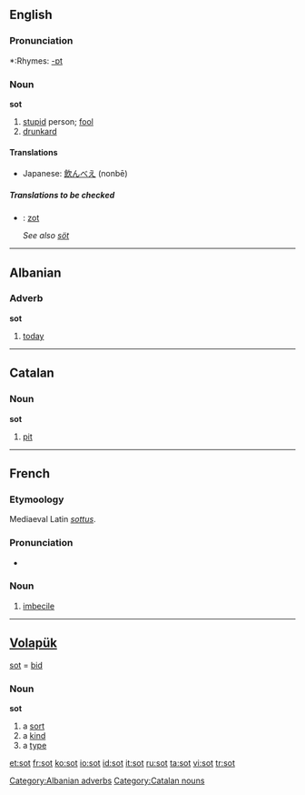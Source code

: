 ==English==

===Pronunciation===
*:Rhymes: [[Rhymes:English:-ɒt|-ɒt]]

===Noun===
'''sot'''

# [[stupid]] person; [[fool]]
# [[drunkard]]

====Translations====
{{trans-top|stupid person; fool}}
{{trans-mid}}
{{trans-bottom}}

{{trans-top|drunkard}}
{{trans-mid}}
*Japanese: [[飲んべえ]] (nonbē)
{{trans-bottom}}

=====Translations to be checked=====
<!--Remove this section once all of the translations below have been moved into the tables above.-->
{{checktrans}}
*{{ttbc|Dutch}}: [[zot]] {{m}}
*;''See also [[söt]]''

----

==Albanian==

===Adverb===
'''sot'''

# [[today]]

[[Category:Albanian adverbs]]

----

==Catalan==

===Noun===
'''sot'''

# [[pit]]

[[Category:Catalan nouns]]

----

==French==
===Etymoology===
Mediaeval Latin ''[[sottus]]''.

===Pronunciation===
*{{IPA|/so/}}

===Noun===
{{fr-noun-reg|m}}

# [[imbecile]]

----

==[[Volapük]]==
[[sot]] = [[bid]]

===Noun===
'''sot'''

# a [[sort]]
# a [[kind]]
# a [[type]]

[[et:sot]]
[[fr:sot]]
[[ko:sot]]
[[io:sot]]
[[id:sot]]
[[it:sot]]
[[ru:sot]]
[[ta:sot]]
[[vi:sot]]
[[tr:sot]]